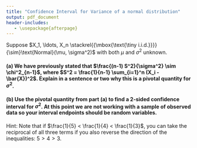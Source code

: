 ```yaml
---
title: "Confidence Interval for Variance of a normal distribution"
output: pdf_document
header-includes:
   - \usepackage{afterpage}
---
```


\def\simiid{\stackrel{{\mbox{\text{\tiny i.i.d.}}}}{\sim}}

Suppose $X_1, \ldots, X_n \simiid \text{Normal}(\mu, \sigma^2)$ with both $\mu$ and $\sigma^2$ unknown.

#### (a) We have previously stated that $\frac{(n-1) S^2}{\sigma^2} \sim \chi^2_{n-1}$, where $S^2 = \frac{1}{n-1} \sum_{i=1}^n (X_i - \bar{X})^2$.  Explain in a sentence or two why this is a pivotal quantity for $\sigma^2$.

\vspace{4cm}

#### (b) Use the pivotal quantity from part (a) to find a 2-sided confidence interval for $\sigma^2$.  At this point we are not working with a sample of observed data so your interval endpoints should be random variables.

Hint: Note that if $\frac{1}{5} < \frac{1}{4} < \frac{1}{3}$, you can take the reciprocal of all three terms if you also reverse the direction of the inequalities: $5 > 4 > 3$.
